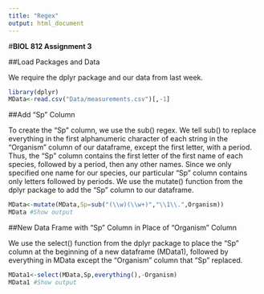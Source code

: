 ```yaml
---
title: "Regex"
output: html_document
---
```


#**BIOL 812 Assignment 3**

##Load Packages and Data

We require the dplyr package and our data from last week.
```r
library(dplyr)
MData<-read.csv("Data/measurements.csv")[,-1]

```

##Add "Sp" Column

To create the "Sp" column, we use the sub() regex. We tell sub() to replace everything in the first alphanumeric character of each string in the "Organism" column of our dataframe, except the first letter, with a period. Thus, the "Sp" column contains the first letter of the first name of each species, followed by a period, then any other names. Since we only specified one name for our species, our particular "Sp" column contains only letters followed by periods. We use the mutate() function from the dplyr package to add the "Sp" column to our dataframe.

```r
MData<-mutate(MData,Sp=sub("(\\w)(\\w+)","\\1\\.",Organism))
MData #Show output

```

##New Data Frame with "Sp" Column in Place of "Organism" Column

We use the select() function from the dplyr package to place the "Sp" column at the beginning of a new dataframe (MData1), followed by everything in MData except the "Organism" column that "Sp" replaced.

```r
MData1<-select(MData,Sp,everything(),-Organism)
MData1 #Show output

```
